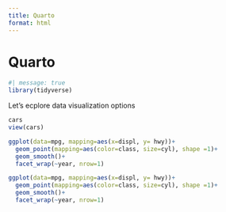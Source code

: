 ```yaml
---
title: Quarto
format: html
---
```


# Quarto

```r
#| message: true
library(tidyverse)
```

Let's ecplore data visualization options

```r
cars
view(cars)
```

```r
ggplot(data=mpg, mapping=aes(x=displ, y= hwy))+
  geom_point(mapping=aes(color=class, size=cyl), shape =1)+
  geom_smooth()+
  facet_wrap(~year, nrow=1)

```

```r
ggplot(data=mpg, mapping=aes(x=displ, y= hwy))+
  geom_point(mapping=aes(color=class, size=cyl), shape =1)+
  geom_smooth()+
  facet_wrap(~year, nrow=1)
```
